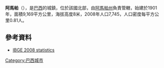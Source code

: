 {{Coord|2|3|10|N|50|47|34|W|display=title}}

'''阿馬帕'''（{{lang-pt|Amapá}}），是[[巴西|巴西]]的城鎮，位於該國北部，由[[阿馬帕州|阿馬帕州]]負責管轄，始建於1901年，面積9,169平方公里，海拔高度8米，2008年人口7,745，人口密度每平方公里0.81人。

==參考資料==
*[http://www.ibge.gov.br/home/estatistica/populacao/estimativa2008/POP2008_DOU.pdf IBGE 2008 statistics] {{Wayback|url=http://www.ibge.gov.br/home/estatistica/populacao/estimativa2008/POP2008_DOU.pdf |date=20080908054819 }}
{{阿馬帕州市鎮|state=autocollapse}}
{{Brazil-geo-stub}}
[[Category:巴西城市|Category:巴西城市]]